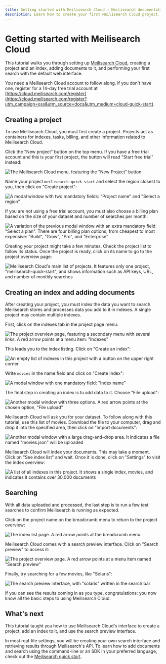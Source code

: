 ```yaml
---
title: Getting started with Meilisearch Cloud — Meilisearch documentation
description: Learn how to create your first Meilisearch Cloud project.
---
```


# Getting started with Meilisearch Cloud

This tutorial walks you through setting up [Meilisearch Cloud](https://meilisearch.com/cloud?utm_campaign=oss&utm_source=docs&utm_medium=cloud-quick-start), creating a project and an index, adding documents to it, and performing your first search with the default web interface.

You need a Meilisearch Cloud account to follow along. If you don't have one, register for a 14-day free trial account at [https://cloud.meilisearch.com/register](https://cloud.meilisearch.com/register?utm_campaign=oss&utm_source=docs&utm_medium=cloud-quick-start).

<YouTube id="KK2rV7i4IdI?si=F2DuOvzr7Du2jorz"/>

## Creating a project

To use Meilisearch Cloud, you must first create a project. Projects act as containers for indexes, tasks, billing, and other information related to Meilisearch Cloud.

Click the "New project" button on the top menu. If you have a free trial account and this is your first project, the button will read "Start free trial" instead:

![The Meilisearch Cloud menu, featuring the "New Project" button](/assets/images/cloud-getting-started/1-new-project.png)

Name your project `meilisearch-quick-start` and select the region closest to you, then click on "Create project":

![A modal window with two mandatory fields: "Project name" and "Select a region"](/assets/images/cloud-getting-started/2-create-project.png)

If you are not using a free trial account, you must also choose a billing plan based on the size of your dataset and number of searches per month:

![A variation of the previous modal window with an extra mandatory field: "Select a plan". There are four billing plan options, from cheapest to most expensive: "Build", "Grow", "Pro", and "Enterprise"](/assets/images/cloud-getting-started/3-project-billing.png)

Creating your project might take a few minutes. Check the project list to follow its status. Once the project is ready, click on its name to go to the project overview page:

![Meilisearch Cloud's main list of projects. It features only one project, "meilisearch-quick-start", and shows information such as API keys, URL, and number of monthly searches](/assets/images/cloud-getting-started/4-project-list.png)

## Creating an index and adding documents

After creating your project, you must index the data you want to search. Meilisearch stores and processes data you add to it in indexes. A single project may contain multiple indexes.

First, click on the indexes tab in the project page menu:

![The project overview page, featuring a secondary menu with several links. A red arrow points at a menu item: "Indexes"](/assets/images/cloud-getting-started/5-project-page-menu-indexes.png)

This leads you to the index listing. Click on "Create an index":

![An empty list of indexes in this project with a button on the upper right corner](/assets/images/cloud-getting-started/6-index-list-empty.png)

Write `movies` in the name field and click on "Create Index":

![A modal window with one mandatory field: "Index name"](/assets/images/cloud-getting-started/7-create-index.png)

The final step in creating an index is to add data to it. Choose "File upload":

![Another modal window with three options. A red arrow points at the chosen option, "File upload"](/assets/images/cloud-getting-started/8-file-upload.png)

Meilisearch Cloud will ask you for your dataset. To follow along with this tutorial, use this <ButtonLink as="a" id="downloadMovie" href="/movies.json" download="movies.json">list of movies</ButtonLink>. Download the file to your computer, drag and drop it into the specified area, then click on "Import documents":

![Another modal window with a large drag-and-drop area. It indicates a file named "movies.json" will be uploaded](/assets/images/cloud-getting-started/9-data-import.png)

Meilisearch Cloud will index your documents. This may take a moment. Click on "See index list" and wait. Once it is done, click on "Settings" to visit the index overview:

![A list of all indexes in this project. It shows a single index, `movies`, and indicates it contains over 30,000 documents](/assets/images/cloud-getting-started/10-index-list-filled.png)

## Searching

With all data uploaded and processed, the last step is to run a few test searches to confirm Meilisearch is running as expected.

Click on the project name on the breadcrumb menu to return to the project overview:

![The index list page. A red arrow points at the breadcrumb menu](/assets/images/cloud-getting-started/11-index-list-breadcrumb.png)

Meilisearch Cloud comes with a search preview interface. Click on "Search preview" to access it:

![The project overview page. A red arrow points at a menu item named "Search preview"](/assets/images/cloud-getting-started/12-project-page-url.png)

Finally, try searching for a few movies, like "Solaris":

![The search preview interface, with "solaris" written in the search bar](/assets/images/cloud-getting-started/13-search-preview.png)

If you can see the results coming in as you type, congratulations: you now know all the basic steps to using Meilisearch Cloud.

## What's next

This tutorial taught you how to use Meilisearch Cloud's interface to create a project, add an index to it, and use the search preview interface.

In most real-life settings, you will be creating your own search interface and retrieving results through Meilisearch's API. To learn how to add documents and search using the command-line or an SDK in your preferred language, check out the [Meilisearch quick start](/learn/self_hosted/getting_started_with_self_hosted_meilisearch).
